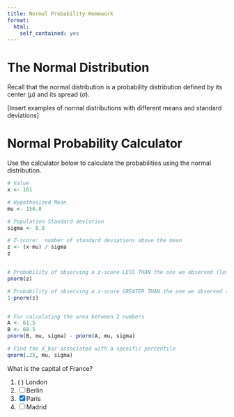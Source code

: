 ```yaml
---
title: Normal Probability Homework
format:
  html:
    self_contained: yes
---
```


# The Normal Distribution

Recall that the normal distribution is a probability distribution defined by its center ($\mu$) and its spread ($\sigma$).  

[Insert examples of normal distributions with different means and standard deviations]

# Normal Probability Calculator

Use the calculator below to calculate the probabilities using the normal distribution.

```r

# Value
x <- 161

# Hypothesized Mean
mu <- 150.8

# Population Standard deviation
sigma <- 8.8

# Z-score:  number of standard deviations above the mean
z <- (x-mu) / sigma
z


# Probability of observing a z-score LESS THAN the one we observed (left tail)
pnorm(z)

# Probability of observing a z-score GREATER THAN the one we observed (Right Tail)
1-pnorm(z)


# For calculating the area between 2 numbers
A <- 61.5
B <- 68.5
pnorm(B, mu, sigma) - pnorm(A, mu, sigma)

# Find the X_bar associated with a spceific percentile
qnorm(.25, mu, sigma)

```



::: {.quiz}
What is the capital of France?

1. ( ) London
2. [ ] Berlin
3. [x] Paris
4. [ ] Madrid
:::
